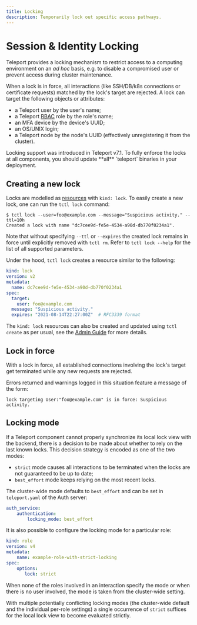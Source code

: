 ```yaml
---
title: Locking
description: Temporarily lock out specific access pathways.
---
```


# Session & Identity Locking

Teleport provides a locking mechanism to restrict access to a computing
environment on an *ad hoc* basis, e.g. to disable a compromised user or
prevent access during cluster maintenance.

When a lock is in force, all interactions (like SSH/DB/k8s connections or
certificate requests) matched by the lock's target are rejected.
A lock can target the following objects or attributes:
- a Teleport user by the user's name;
- a Teleport [RBAC](../reference.mdx) role by the role's name;
- an MFA device by the device's UUID;
- an OS/UNIX login;
- a Teleport node by the node's UUID (effectively unregistering it from the
  cluster).

<Admonition type="warning">
  Locking support was introduced in Teleport v7.1. To fully enforce the locks
  at all components, you should update **all** `teleport` binaries in your
  deployment.
</Admonition>

## Creating a new lock

Locks are modelled as [resources](../../admin-guide.mdx#resources) with `kind:
lock`.  To easily create a new lock, one can run the `tctl lock` command:

```
$ tctl lock --user=foo@example.com --message="Suspicious activity." --ttl=10h
Created a lock with name "dc7cee9d-fe5e-4534-a90d-db770f0234a1".
```

Note that without specifying `--ttl` or `--expires` the created lock remains in
force until explicitly removed with `tctl rm`.  Refer to `tctl lock --help` for
the list of all supported parameters.

Under the hood, `tctl lock` creates a resource similar to the following:

```yaml
kind: lock
version: v2
metadata:
  name: dc7cee9d-fe5e-4534-a90d-db770f0234a1
spec:
  target:
    user: foo@example.com
  message: "Suspicious activity."
  expires: "2021-08-14T22:27:00Z"  # RFC3339 format
```

The `kind: lock` resources can also be created and updated using `tctl create`
as per usual, see the [Admin Guide](../../admin-guide.mdx#resources) for more
details.

## Lock in force

With a lock in force, all established connections involving the lock's target
get terminated while any new requests are rejected.

Errors returned and warnings logged in this situation feature a message of the
form:
```
lock targeting User:"foo@example.com" is in force: Suspicious activity.
```

## Locking mode

If a Teleport component cannot properly synchronize its local lock view with
the backend, there is a decision to be made about whether to rely on the last
known locks. This decision strategy is encoded as one of the two modes:
- `strict` mode causes all interactions to be terminated when the locks are not
  guaranteed to be up to date;
- `best_effort` mode keeps relying on the most recent locks.

The cluster-wide mode defaults to `best_effort` and can be set in
`teleport.yaml` of the Auth server:

```yaml
auth_service:
    authentication:
        locking_mode: best_effort
```

It is also possible to configure the locking mode for a particular role:

```yaml
kind: role
version: v4
metadata:
    name: example-role-with-strict-locking
spec:
    options:
       lock: strict
```

When none of the roles involved in an interaction specify the mode or when
there is no user involved, the mode is taken from the cluster-wide setting.

With multiple potentially conflicting locking modes (the cluster-wide default
and the individual per-role settings) a single occurrence of `strict` suffices
for the local lock view to become evaluated strictly.
